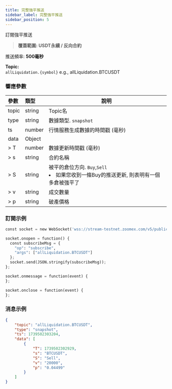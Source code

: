 ```yaml
---
title: 完整強平推送
sidebar_label: 完整強平推送
sidebar_position: 5
---
```


訂閱強平推送
> **覆蓋範圍: USDT永續 / 反向合約**

推送頻率: **500毫秒**

**Topic:**<br/>
`allLiquidation.{symbol}` e.g., allLiquidation.BTCUSDT

### 響應參數
| 參數 | 類型 | 說明|
|:----- |:-----|----- |
|topic |string |Topic名 |
|type |string |數據類型. `snapshot` |
|ts |number |行情服務生成數據的時間戳 (毫秒) |
|data |Object | |
|> T |number |數據更新時間戳 (毫秒) |
|> s |string |合約名稱 |
|> S |string |被平的倉位方向. `Buy`,`Sell` <li>如果您收到一條Buy的推送更新, 則表明有一個多倉被強平了</li> |
|> v |string |成交數量 |
|> p |string |破產價格 |

### 訂閱示例

```python
const socket = new WebSocket('wss://stream-testnet.zoomex.com/v5/public/linear');

socket.onopen = function() {
  const subscribeMsg = {
    "op": "subscribe",
    "args": ["allLiquidation.BTCUSDT"]
  };
  socket.send(JSON.stringify(subscribeMsg));
};

socket.onmessage = function(event) {
};

socket.onclose = function(event) {
};
```

### 消息示例

```json
{
    "topic": "allLiquidation.BTCUSDT",
    "type": "snapshot",
    "ts": 1739502303204,
    "data": [
        {
            "T": 1739502302929,
            "s": "BTCUSDT",
            "S": "Sell",
            "v": "20000",
            "p": "0.04499"
        }
    ]
}
```
